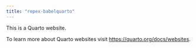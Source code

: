 ```yaml
---
title: "repex-babelquarto"
---
```


This is a Quarto website.

To learn more about Quarto websites visit <https://quarto.org/docs/websites>.

